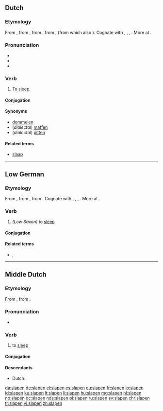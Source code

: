 ==Dutch==

===Etymology===
From {{etyl|dum|nl}} {{term|slapen|lang=dum}}, from {{etyl|odt|nl}} {{term/t|odt|*slapan|*slāpan}}, from {{etyl|gem-pro|nl}} {{term/t|gem-pro|*slēpaną}}, from {{etyl|ine-pro|nl}} {{term/t|ine-pro|*slab-}}, {{term/t|ine-pro|*slap-||to be weak, limp, languid}} (from which also {{term|slap|lang=nl}}). Cognate with {{etyl|nds|-}} {{term|slapen||to sleep|lang=nds}}, {{etyl|fy|-}} {{term|sliepe|lang=fy}}, {{etyl|de|-}} {{term|schlafen|lang=de}}, {{etyl|en|-}} {{term|sleep|lang=en}}. More at {{l|en|sleep}}.

===Pronunciation===
* {{rhymes|aːpən|lang=nl}}
* {{IPA|/ˈslaː.pə(n)/|lang=nl}}
* {{hyphenation|sla|pen}}

===Verb===
{{nl-verb}}

# To [[sleep]].

====Conjugation====
{{nl-conj-st|class=7|slaap|sliep|slapen|slape}}

====Synonyms====
* [[dommelen]]
* (''dialectal'') [[maffen]]
* (''dialectal'') [[pitten]]

====Related terms====
* [[slaap]]

----

==Low German==

===Etymology===
From {{etyl|gml|nds}} {{term|slapen|slāpen|lang=gml}}, from {{etyl|osx|nds}} {{term|slapan|lang=osx}}, from {{etyl|gem-pro|nds}} {{term/t|gem-pro|*slēpaną}}. Cognate with {{etyl|nl|-}} {{term|slapen|lang=nl}}, {{etyl|de|-}} {{term|schlafen|lang=de}}, {{etyl|fy|-}} {{term|sliepe|lang=fy}}, {{etyl|en|-}} {{term|sleep|lang=en}}. More at {{l|en|sleep}}.

===Verb===
{{head|nds|verb|head=slâpen}}

#  ''(Low Saxon)'' to [[sleep]]

====Conjugation====
{{nds-conj-st|class=7|slâp|slaop|slöp|sleap|slêp|slap}}

====Related terms====
* {{l|nds|Slap}}, {{l|nds|Slaap}}

----

==Middle Dutch==
===Etymology===
From {{etyl|odt|dum}} {{term/t|odt|*slapan|*slāpan}}, from {{etyl|gem-pro|dum}} {{term/t|gem-pro|*slēpaną}}.

===Pronunciation===
* {{IPA|lang=dum|/ˈslaːpən/}}

===Verb===
{{dum-verb}}

# to [[sleep]]

====Conjugation====
{{dum-conj-st|slap|sliep|sliep|slap}}

====Descendants====
* Dutch: {{l|nl|slapen}}

[[da:slapen]]
[[de:slapen]]
[[el:slapen]]
[[es:slapen]]
[[eu:slapen]]
[[fr:slapen]]
[[io:slapen]]
[[id:slapen]]
[[ku:slapen]]
[[lt:slapen]]
[[li:slapen]]
[[hu:slapen]]
[[mg:slapen]]
[[nl:slapen]]
[[no:slapen]]
[[oc:slapen]]
[[nds:slapen]]
[[pl:slapen]]
[[ru:slapen]]
[[sv:slapen]]
[[chr:slapen]]
[[tr:slapen]]
[[vi:slapen]]
[[zh:slapen]]